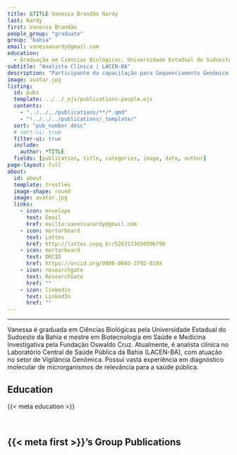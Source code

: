 ---
title: &TITLE Vanessa Brandão Nardy
last: Nardy
first: Vanessa Brandão
people_group: "graduate"
group: "bahia"
email: vanessanardy@gmail.com
education:
  - Graduação em Ciências Biológicas, Universidade Estadual do Sudoeste da Bahia <br> Mestrado em Biotecnologia em Saúde e Medicina Investigativa, Fundação Oswaldo Cruz (FIOCRUZ)
subtitle: "Analista Clínica | LACEN-BA"
description: "Participante da capacitação para Sequenciamento Genômico e Bioinformática no projeto REVIGET"
image: avatar.jpg
listing:
  id: pubs
  template: ../../_ejs/publications-people.ejs
  contents:
    - "../../../publications/**/*.qmd"
    - "!../../../publications/_template/"
  sort: "pub_number desc"
  # sort-ui: true
  filter-ui: true
  include:
    author: *TITLE
  fields: [publication, title, categories, image, date, author]
page-layout: full
about:
  id: about
  template: trestles
  image-shape: round
  image: avatar.jpg
  links:
    - icon: envelope
      text: Email
      href: mailto:vanessanardy@gmail.com
    - icon: mortarboard
      text: Lattes
      href: http://lattes.cnpq.br/5263123650506790
    - icon: mortarboard
      text: ORCID
      href: https://orcid.org/0000-0003-3792-818X
    - icon: researchgate
      text: ResearchGate
      href: ""
    - icon: linkedin
      text: LinkedIn
      href: ""
---

<hr>

:::{#about}

Vanessa é graduada em Ciências Biológicas pela Universidade Estadual do Sudoeste da Bahia e mestre em Biotecnologia em Saúde e Medicina Investigativa pela Fundação Oswaldo Cruz. Atualmente, é analista clínica no Laboratório Central de Saúde Pública da Bahia (LACEN-BA), com atuação no setor de Vigilância Genômica. Possui vasta experiência em diagnóstico molecular de microrganismos de relevância para a saúde pública.

## Education
{{< meta education >}}

<br>

:::

## {{< meta first >}}'s Group Publications

:::{#pubs}
:::

